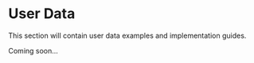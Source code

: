 # User Data

This section will contain user data examples and implementation guides.

Coming soon...
